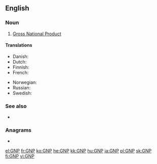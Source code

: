 ==English==
{{wikipedia}}

===Noun===
{{en-noun|?}}

# {{lb|en|economics}} [[gross national product|Gross National Product]]

====Translations====
{{trans-top|Gross National Product}}
* Danish: {{t|da|BNP}}
* Dutch: {{t|nl|BNP}}
* Finnish: {{t+|fi|BKT}}
* French: {{t+|fr|PNB}}
{{trans-mid}}
* Norwegian: {{t|no|BNP}}
* Russian: {{t|ru|ВНП|m}}
* Swedish: {{t+|sv|BNP}}
{{trans-bottom}}

===See also===
* {{l|en|GDP}}

===Anagrams===
* {{l|en|png}}

[[el:GNP]]
[[fr:GNP]]
[[ko:GNP]]
[[he:GNP]]
[[kk:GNP]]
[[hu:GNP]]
[[ja:GNP]]
[[pl:GNP]]
[[sk:GNP]]
[[fi:GNP]]
[[vi:GNP]]
